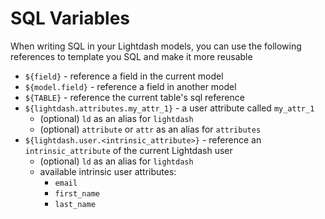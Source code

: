 # SQL Variables

When writing SQL in your Lightdash models, you can use the following references to template you SQL and make it more
reusable

- `${field}` - reference a field in the current model
- `${model.field}` - reference a field in another model
- `${TABLE}` - reference the current table's sql reference
- `${lightdash.attributes.my_attr_1}` - a user attribute called `my_attr_1`
  - (optional) `ld` as an alias for `lightdash`
  - (optional) `attribute` or `attr` as an alias for `attributes`
- `${lightdash.user.<intrinsic_attribute>}` - reference an `intrinsic_attribute` of the current Lightdash user
  - (optional) `ld` as an alias for `lightdash`
  - available intrinsic user attributes:
    - `email`
    - `first_name`
    - `last_name`
